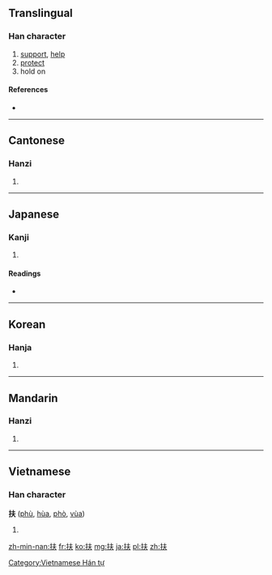 ==Translingual==

===Han character===
{{Han char|rn=64|rad=手|as=04|sn=7|four=5503<sub>0</sub>|canj=手手人 (QQO)}}

# [[support]], [[help]]
# [[protect]]
# hold on

====References====
* {{Han ref|kx=0419.050|dkj=11840|dj=0765.280|hdz=31833.020|uh=6276|ud=25206|bh=A7DF|bd=42975}}

----

==Cantonese==

===Hanzi===
{{yue-hanzi|jyut=|y=fu4}}

# {{defn|lang=yue|sort=手04}}

----

==Japanese==

===Kanji===
{{ja-kanji|grade=c|rs=手04}}

# {{defn|lang=ja|sort=手04}}

====Readings====
* {{ja-readings|on=[[ふ]] (fu), [[ほ]] (ho)|kun=[[たすける]] (tasukeru)}}

----

==Korean==

===Hanja===
{{ko-hanja|hangeul=부|eumhun=|rv=bu|mr=pu|y=pu}}

# {{defn|lang=ko|sort=手04}}

----

==Mandarin==

===Hanzi===
{{cmn-hanzi|pin=[[fú]] ([[fu2]])|wg=fu<sup>2</sup>}}

# {{defn|lang=cmn|sort=手04}}

----

==Vietnamese==

===Han character===
'''扶''' ([[phù]], [[hùa]], [[phò]], [[vùa]])

# {{defn|lang=vi}}

[[Category:Vietnamese Hán tự]]

[[zh-min-nan:扶]]
[[fr:扶]]
[[ko:扶]]
[[mg:扶]]
[[ja:扶]]
[[pl:扶]]
[[zh:扶]]